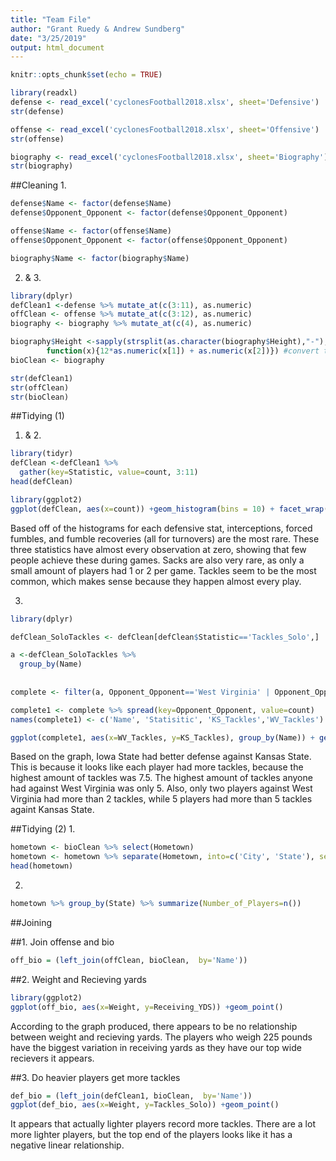 ```yaml
---
title: "Team File"
author: "Grant Ruedy & Andrew Sundberg"
date: "3/25/2019"
output: html_document
---
```


```r
knitr::opts_chunk$set(echo = TRUE)
```


```r
library(readxl)
defense <- read_excel('cyclonesFootball2018.xlsx', sheet='Defensive')
str(defense)

offense <- read_excel('cyclonesFootball2018.xlsx', sheet='Offensive')
str(offense)

biography <- read_excel('cyclonesFootball2018.xlsx', sheet='Biography')
str(biography)
```

##Cleaning
1.
```r
defense$Name <- factor(defense$Name)
defense$Opponent_Opponent <- factor(defense$Opponent_Opponent)

offense$Name <- factor(offense$Name)
offense$Opponent_Opponent <- factor(offense$Opponent_Opponent)

biography$Name <- factor(biography$Name)

```


2. & 3.
```r
library(dplyr)
defClean1 <-defense %>% mutate_at(c(3:11), as.numeric)
offClean <- offense %>% mutate_at(c(3:12), as.numeric)
biography <- biography %>% mutate_at(c(4), as.numeric)

biography$Height <-sapply(strsplit(as.character(biography$Height),"-"),
        function(x){12*as.numeric(x[1]) + as.numeric(x[2])}) #convert to inches
bioClean <- biography

str(defClean1)
str(offClean)
str(bioClean)
```

##Tidying (1)

1. & 2.
```r
library(tidyr)
defClean <-defClean1 %>%
  gather(key=Statistic, value=count, 3:11) 
head(defClean)

library(ggplot2)
ggplot(defClean, aes(x=count)) +geom_histogram(bins = 10) + facet_wrap(~Statistic) 
```

Based off of the histograms for each defensive stat, interceptions, forced fumbles, and fumble recoveries (all for turnovers) are the most rare. These three statistics have almost every observation at zero, showing that few people achieve these during games. Sacks are also very rare, as only a small amount of players had 1 or 2 per game. Tackles seem to be the most common, which makes sense because they happen almost every play.

3.
```r
library(dplyr)

defClean_SoloTackles <- defClean[defClean$Statistic=='Tackles_Solo',]

a <-defClean_SoloTackles %>%
  group_by(Name)
 
  
complete <- filter(a, Opponent_Opponent=='West Virginia' | Opponent_Opponent=='Kansas State') 

complete1 <- complete %>% spread(key=Opponent_Opponent, value=count)
names(complete1) <- c('Name', 'Statisitic', 'KS_Tackles','WV_Tackles')

ggplot(complete1, aes(x=WV_Tackles, y=KS_Tackles), group_by(Name)) + geom_point()
```

Based on the graph, Iowa State had better defense against Kansas State. This is because it looks like each player had more tackles, because the highest amount of tackles was 7.5. The highest amount of tackles anyone had against West Virginia was only 5. Also, only two players against West Virginia had more than 2 tackles, while 5 players had more than 5 tackles againt Kansas State.

##Tidying (2)
1.
```r
hometown <- bioClean %>% select(Hometown)
hometown <- hometown %>% separate(Hometown, into=c('City', 'State'), sep=', ') 
head(hometown)
```

2.
```r
hometown %>% group_by(State) %>% summarize(Number_of_Players=n()) 
```

##Joining

##1. Join offense and bio

```r
off_bio = (left_join(offClean, bioClean,  by='Name'))
```

##2. Weight and Recieving yards
```r
library(ggplot2)
ggplot(off_bio, aes(x=Weight, y=Receiving_YDS)) +geom_point()
```

According to the graph produced, there appears to be no relationship between weight and recieving yards.  The players who weigh 225 pounds have the biggest variation in receiving yards as they have our top wide recievers it appears.


##3. Do heavier players get more tackles

```r
def_bio = (left_join(defClean1, bioClean,  by='Name'))
ggplot(def_bio, aes(x=Weight, y=Tackles_Solo)) +geom_point()
```


It appears that actually lighter players record more tackles.  There are a lot more lighter players, but the top end of the players looks like it has a negative linear relationship.
